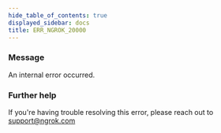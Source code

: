 ```yaml
---
hide_table_of_contents: true
displayed_sidebar: docs
title: ERR_NGROK_20000
---
```


### Message

An internal error occurred.

### Further help

If you're having trouble resolving this error, please reach out to [support@ngrok.com](mailto:support@ngrok.com?subject=Help%20with%20ERR_NGROK_20000)
